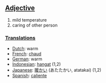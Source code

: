 ==[[Adjective]]==
#mild temperature
#caring of other person

===[[Translation]]s===
*[[Dutch]]: warm
*[[French]]: [[chaud]]
*[[German]]: warm
*[[Indonesian]]: [[hangat]] (1,2)
*[[Japanese]]: [[暖かい]] (あたたかい, atatakai) (1,2)
*[[Spanish]]: [[caliente]]